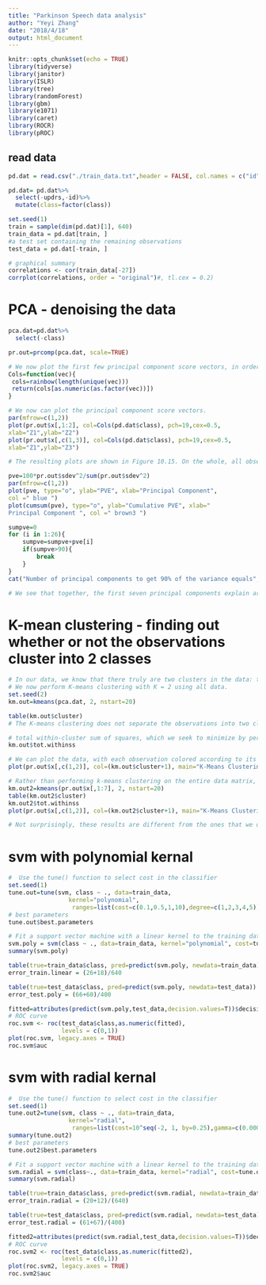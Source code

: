 ```yaml
---
title: "Parkinson Speech data analysis"
author: "Yeyi Zhang"
date: "2018/4/18"
output: html_document
---
```


```r
knitr::opts_chunk$set(echo = TRUE)
library(tidyverse)
library(janitor)
library(ISLR)
library(tree)
library(randomForest)
library(gbm)
library(e1071)
library(caret)
library(ROCR)
library(pROC)
```

## read data
```r
pd.dat = read.csv("./train_data.txt",header = FALSE, col.names = c("id","jitter_1","jitter_2","jitter_3","jitter_4","jitter_5","shimmer_1","shimmer_2","shimmer_3","shimmer_4","shimmer_5","shimmer_6","ac","nth","htn","median_pitch","mean_pitch","sd_pitch","min_pitch","max_pitch","pulses","periods","mean_period","sd_period","luf","breaks","dov_breaks","updrs","class"))

pd.dat= pd.dat%>%
  select(-updrs,-id)%>%
  mutate(class=factor(class))

set.seed(1)
train = sample(dim(pd.dat)[1], 640)
train_data = pd.dat[train, ]
#a test set containing the remaining observations
test_data = pd.dat[-train, ]

# graphical summary
correlations <- cor(train_data[-27])
corrplot(correlations, order = "original")#, tl.cex = 0.2)
```

# PCA - denoising the data
```r
pca.dat=pd.dat%>%
  select(-class)

pr.out=prcomp(pca.dat, scale=TRUE)

# We now plot the first few principal component score vectors, in order to visualize the data. The observations (recordings) corresponding to a given PD status will be plotted in the same color, so that we can see to what extent the observations with PD are similar to each other. We first create a simple function that assigns a distinct color to each element of a numeric vector. The function will be used to assign a color to each observation, based on the PD status to which it corresponds.
Cols=function(vec){
 cols=rainbow(length(unique(vec)))
 return(cols[as.numeric(as.factor(vec))]) 
}

# We now can plot the principal component score vectors.
par(mfrow=c(1,2))
plot(pr.out$x[,1:2], col=Cols(pd.dat$class), pch=19,cex=0.5,
xlab="Z1",ylab="Z2")
plot(pr.out$x[,c(1,3)], col=Cols(pd.dat$class), pch=19,cex=0.5,
xlab="Z1",ylab="Z3")

# The resulting plots are shown in Figure 10.15. On the whole, all observations tend to have similar values on the first few principal component score vectors. This indicates that cell lines from the same cancer type tend to have pretty similar gene expression levels.

pve=100*pr.out$sdev^2/sum(pr.out$sdev^2)
par(mfrow=c(1,2))
plot(pve, type="o", ylab="PVE", xlab="Principal Component",
col =" blue ")
plot(cumsum(pve), type="o", ylab="Cumulative PVE", xlab="
Principal Component ", col =" brown3 ")

sumpve=0
for (i in 1:26){
    sumpve=sumpve+pve[i]
    if(sumpve>90){
        break
    }
}
cat("Number of principal components to get 90% of the variance equals",i)

# We see that together, the first seven principal components explain around 90 % of the variance in the data. This is a huge amount of the variance. However, looking at the scree plot, we see that while each of the first seven principal components explain a substantial amount of variance, there is a marked decrease in the variance explained by further principal components. That is, there is an elbow in the plot after approximately the seventh principal component. This suggests that there may be little benefit to examining more than seven or so principal components (though even examining seven principal components may be difficult)
```

# K-mean clustering - finding out whether or not the observations cluster into 2 classes
```r
# In our data, we know that there truly are two clusters in the data: the first 520 observations have PD and the next 520 observations don't have PD. 
# We now perform K-means clustering with K = 2 using all data.
set.seed(2)
km.out=kmeans(pca.dat, 2, nstart=20)

table(km.out$cluster)
# The K-means clustering does not separate the observations into two clusters. 

# total within-cluster sum of squares, which we seek to minimize by performing K-means clustering
km.out$tot.withinss

# We can plot the data, with each observation colored according to its cluster assignment. Because there were more than two variables, we could instead use the result in PCA and plot the first two principal components score vectors.
plot(pr.out$x[,c(1,2)], col=(km.out$cluster+1), main="K-Means Clustering Results with K=2", xlab="", ylab="", pch=20, cex=0.5)

# Rather than performing k-means clustering on the entire data matrix, we can simply perform K-means clustering on the first few principal component score vectors, as follows
km.out2=kmeans(pr.out$x[,1:7], 2, nstart=20)
table(km.out2$cluster)
km.out2$tot.withinss
plot(pr.out$x[,c(1,2)], col=(km.out2$cluster+1), main="K-Means Clustering Results with K=2 on First Seven Score Vectors", xlab="", ylab="", pch=20, cex=0.5)

# Not surprisingly, these results are different from the ones that we obtained when we performed K-means clustering on the full data set. Sometimes performing clustering on the first few principal component score vectors can give better results than performing clustering on the full data. In this situation, we might view the principal component step as one of denoising the data. The K-means clustering on the first 7 principle component score vectors perfectly separated the observations into two clusters even though we did not supply any group information to kmeans().
```

# svm with polynomial kernal
```r
#  Use the tune() function to select cost in the classifier
set.seed(1)
tune.out=tune(svm, class ~ ., data=train_data, 
                 kernel="polynomial",
                  ranges=list(cost=c(0.1,0.5,1,10),degree=c(1,2,3,4,5)))
# best parameters
tune.out$best.parameters

# Fit a support vector machine with a linear kernel to the training data
svm.poly = svm(class ~ ., data=train_data, kernel="polynomial", cost=tune.out$best.parameters$cost,degree=tune.out$best.parameters$degree,gamma=0.1)
summary(svm.poly)

table(true=train_data$class, pred=predict(svm.poly, newdata=train_data))
error_train.linear = (26+18)/640

table(true=test_data$class, pred=predict(svm.poly, newdata=test_data))
error_test.poly = (66+60)/400

fitted=attributes(predict(svm.poly,test_data,decision.values=T))$decision.values
# ROC curve
roc.svm <- roc(test_data$class,as.numeric(fitted),
               levels = c(0,1))
plot(roc.svm, legacy.axes = TRUE)
roc.svm$auc
```

# svm with radial kernal
```r
#  Use the tune() function to select cost in the classifier
set.seed(1)
tune.out2=tune(svm, class ~ ., data=train_data, 
                 kernel="radial",
                  ranges=list(cost=10^seq(-2, 1, by=0.25),gamma=c(0.0001,0.001,0.01,0.1,0.5,1)))
summary(tune.out2)
# best parameters
tune.out2$best.parameters

# Fit a support vector machine with a linear kernel to the training data
svm.radial = svm(class~., data=train_data, kernel="radial", cost=tune.out2$best.parameters$cost, gamma=tune.out2$best.parameters$gamma)
summary(svm.radial)

table(true=train_data$class, pred=predict(svm.radial, newdata=train_data))
error_train.radial = (20+12)/(640)

table(true=test_data$class, pred=predict(svm.radial, newdata=test_data))
error_test.radial = (61+67)/(400)

fitted2=attributes(predict(svm.radial,test_data,decision.values=T))$decision.values
# ROC curve
roc.svm2 <- roc(test_data$class,as.numeric(fitted2),
               levels = c(0,1))
plot(roc.svm2, legacy.axes = TRUE)
roc.svm2$auc
```
